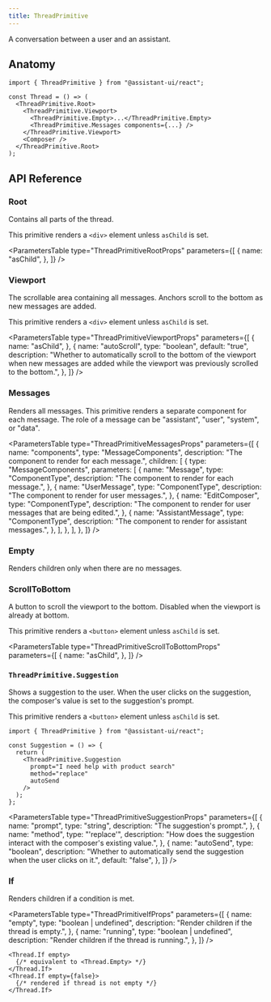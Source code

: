 ```yaml
---
title: ThreadPrimitive
---
```


A conversation between a user and an assistant.


## Anatomy

```tsx
import { ThreadPrimitive } from "@assistant-ui/react";

const Thread = () => (
  <ThreadPrimitive.Root>
    <ThreadPrimitive.Viewport>
      <ThreadPrimitive.Empty>...</ThreadPrimitive.Empty>
      <ThreadPrimitive.Messages components={...} />
    </ThreadPrimitive.Viewport>
    <Composer />
  </ThreadPrimitive.Root>
);
```

## API Reference

### Root

Contains all parts of the thread.

This primitive renders a `<div>` element unless `asChild` is set.

<ParametersTable
  type="ThreadPrimitiveRootProps"
  parameters={[
    {
      name: "asChild",
    },
  ]}
/>

### Viewport

The scrollable area containing all messages. Anchors scroll to the bottom as new messages are added.

This primitive renders a `<div>` element unless `asChild` is set.

<ParametersTable
  type="ThreadPrimitiveViewportProps"
  parameters={[
    {
      name: "asChild",
    },
    {
      name: "autoScroll",
      type: "boolean",
      default: "true",
      description:
        "Whether to automatically scroll to the bottom of the viewport when new messages are added while the viewport was previously scrolled to the bottom.",
    },
  ]}
/>

### Messages

Renders all messages. This primitive renders a separate component for each message. The role of a message can be "assistant", "user", "system", or "data".

<ParametersTable
  type="ThreadPrimitiveMessagesProps"
  parameters={[
    {
      name: "components",
      type: "MessageComponents",
      description: "The component to render for each message.",
      children: [
        {
          type: "MessageComponents",
          parameters: [
            {
              name: "Message",
              type: "ComponentType",
              description: "The component to render for each message.",
            },
            {
              name: "UserMessage",
              type: "ComponentType",
              description: "The component to render for user messages.",
            },
            {
              name: "EditComposer",
              type: "ComponentType",
              description:
                "The component to render for user messages that are being edited.",
            },
            {
              name: "AssistantMessage",
              type: "ComponentType",
              description: "The component to render for assistant messages.",
            },
          ],
        },
      ],
    },
  ]}
/>

### Empty

Renders children only when there are no messages.

### ScrollToBottom

A button to scroll the viewport to the bottom. Disabled when the viewport is already at bottom.

This primitive renders a `<button>` element unless `asChild` is set.

<ParametersTable
  type="ThreadPrimitiveScrollToBottomProps"
  parameters={[
    {
      name: "asChild",
    },
  ]}
/>

### `ThreadPrimitive.Suggestion`

Shows a suggestion to the user. When the user clicks on the suggestion, the composer's value is set to the suggestion's prompt.

This primitive renders a `<button>` element unless `asChild` is set.

```tsx
import { ThreadPrimitive } from "@assistant-ui/react";

const Suggestion = () => {
  return (
    <ThreadPrimitive.Suggestion
      prompt="I need help with product search"
      method="replace"
      autoSend
    />
  );
};
```

<ParametersTable
  type="ThreadPrimitiveSuggestionProps"
  parameters={[
    {
      name: "prompt",
      type: "string",
      description: "The suggestion's prompt.",
    },
    {
      name: "method",
      type: "'replace'",
      description:
        "How does the suggestion interact with the composer's existing value.",
    },
    {
      name: "autoSend",
      type: "boolean",
      description:
        "Whether to automatically send the suggestion when the user clicks on it.",
      default: "false",
    },
  ]}
/>

### If

Renders children if a condition is met.

<ParametersTable
  type="ThreadPrimitiveIfProps"
  parameters={[
    {
      name: "empty",
      type: "boolean | undefined",
      description: "Render children if the thread is empty.",
    },
    {
      name: "running",
      type: "boolean | undefined",
      description: "Render children if the thread is running.",
    },
  ]}
/>

```tsx
<Thread.If empty>
  {/* equivalent to <Thread.Empty> */}
</Thread.If>
<Thread.If empty={false}>
  {/* rendered if thread is not empty */}
</Thread.If>
```